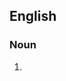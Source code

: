 {{also|tight ropes|tight-ropes}}

==English==

===Noun===
{{head|en|noun plural form}}

# {{plural of|tightrope|lang=en}}
